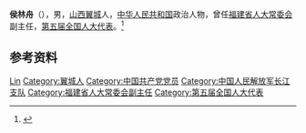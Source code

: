 '''侯林舟'''（{{bd|1921年||2004年|3月}}），男，[[山西|山西]][[翼城|翼城]]人，[[中华人民共和国|中华人民共和国]]政治人物，曾任[[福建省人大常委会|福建省人大常委会]]副主任，[[第五届全国人大代表|第五届全国人大代表]]。<ref>{{Cite book|title=中华人民共和国职官志|author=何虎生, 李耀东, 向常福主编|publisher=中国社会出版社|year=2003|isbn=9787800883934|location=北京|pages=}}</ref>

== 参考资料 ==
{{reflist}}

{{中国人物小作品}}

{{Authority control}}
{{DEFAULTSORT:Hou侯}}
[[Category:侯姓|Lin]]
[[Category:翼城人|Category:翼城人]]
[[Category:中国共产党党员|Category:中国共产党党员]]
[[Category:中国人民解放军长江支队|Category:中国人民解放军长江支队]]
[[Category:福建省人大常委会副主任|Category:福建省人大常委会副主任]]
[[Category:第五届全国人大代表|Category:第五届全国人大代表]]
